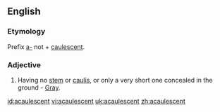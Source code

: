 ==English==

===Etymology===
Prefix [[a-]] not + [[caulescent]].

===Adjective===
{{en-adj|-}}

# {{botany}} Having no [[stem]] or [[caulis]], or only a very short one concealed in the ground - [[Gray]].

[[id:acaulescent]]
[[vi:acaulescent]]
[[uk:acaulescent]]
[[zh:acaulescent]]